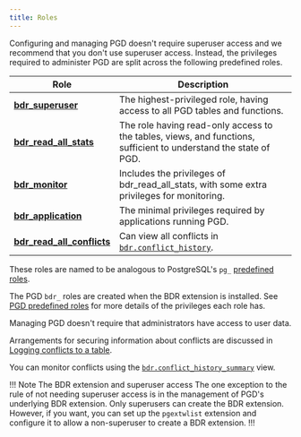 ```yaml
---
title: Roles
---
```


Configuring and managing PGD doesn't require superuser access and we recommend that
you don't use superuser access. Instead, the privileges required to administer
PGD are split across the following predefined roles.

 | Role                       | Description                                                                                                      |
 |----------------------------|------------------------------------------------------------------------------------------------------------------|
 | [**bdr_superuser**](pgd-predefined-roles/#bdr_superuser)          | The highest-privileged role, having access to all PGD tables and functions.                                      |
 | [**bdr_read_all_stats**](pgd-predefined-roles/#bdr_read_all_stats)     | The role having read-only access to the tables, views, and functions, sufficient to understand the state of PGD. |
 | [**bdr_monitor**](pgd-predefined-roles/#bdr_monitor)            | Includes the privileges of bdr_read_all_stats, with some extra privileges for monitoring.                        |
 | [**bdr_application**](pgd-predefined-roles/#bdr_application)        | The minimal privileges required by applications running PGD.                                                     |
 | [**bdr_read_all_conflicts**](pgd-predefined-roles/#bdr_read_all_conflicts) | Can view all conflicts in [`bdr.conflict_history`](/pgd/latest/reference/catalogs-visible#bdrconflict_history).  |


These roles are named to be analogous to PostgreSQL's `pg_` [predefined
roles](https://www.postgresql.org/docs/current/predefined-roles.html).

The PGD `bdr_` roles are created when the BDR extension is installed. See [PGD
predefined roles](pgd-predefined-roles) for more details of the privileges each
role has.

Managing PGD doesn't require that administrators have access to user data.

Arrangements for securing information about conflicts are discussed in
[Logging conflicts to a table](../reference/conflict_functions/#logging-conflicts-to-a-table).

You can monitor conflicts using the [`bdr.conflict_history_summary`](/pgd/latest/reference/catalogs-visible#bdrconflict_history_summary) view.

!!! Note The BDR extension and superuser access
The one exception to the rule of not needing superuser access is in the
management of PGD's underlying BDR extension. Only superusers can create the BDR
extension. However, if you want, you can set up the `pgextwlist` extension and
configure it to allow a non-superuser to create a BDR extension.
!!!
